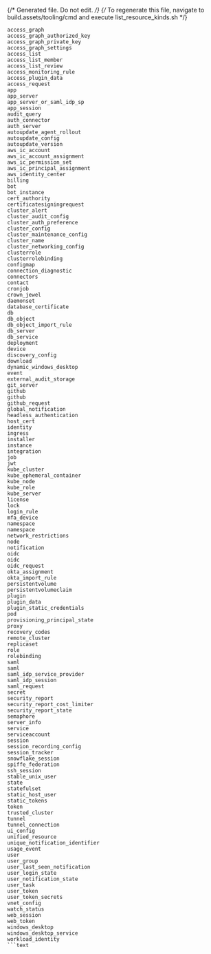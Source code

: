 {/* Generated file. Do not edit. */}
{/* To regenerate this file, navigate to build.assets/tooling/cmd and execute list_resource_kinds.sh */}

```text
access_graph
access_graph_authorized_key
access_graph_private_key
access_graph_settings
access_list
access_list_member
access_list_review
access_monitoring_rule
access_plugin_data
access_request
app
app_server
app_server_or_saml_idp_sp
app_session
audit_query
auth_connector
auth_server
autoupdate_agent_rollout
autoupdate_config
autoupdate_version
aws_ic_account
aws_ic_account_assignment
aws_ic_permission_set
aws_ic_principal_assignment
aws_identity_center
billing
bot
bot_instance
cert_authority
certificatesigningrequest
cluster_alert
cluster_audit_config
cluster_auth_preference
cluster_config
cluster_maintenance_config
cluster_name
cluster_networking_config
clusterrole
clusterrolebinding
configmap
connection_diagnostic
connectors
contact
cronjob
crown_jewel
daemonset
database_certificate
db
db_object
db_object_import_rule
db_server
db_service
deployment
device
discovery_config
download
dynamic_windows_desktop
event
external_audit_storage
git_server
github
github
github_request
global_notification
headless_authentication
host_cert
identity
ingress
installer
instance
integration
job
jwt
kube_cluster
kube_ephemeral_container
kube_node
kube_role
kube_server
license
lock
login_rule
mfa_device
namespace
namespace
network_restrictions
node
notification
oidc
oidc
oidc_request
okta_assignment
okta_import_rule
persistentvolume
persistentvolumeclaim
plugin
plugin_data
plugin_static_credentials
pod
provisioning_principal_state
proxy
recovery_codes
remote_cluster
replicaset
role
rolebinding
saml
saml
saml_idp_service_provider
saml_idp_session
saml_request
secret
security_report
security_report_cost_limiter
security_report_state
semaphore
server_info
service
serviceaccount
session
session_recording_config
session_tracker
snowflake_session
spiffe_federation
ssh_session
stable_unix_user
state
statefulset
static_host_user
static_tokens
token
trusted_cluster
tunnel
tunnel_connection
ui_config
unified_resource
unique_notification_identifier
usage_event
user
user_group
user_last_seen_notification
user_login_state
user_notification_state
user_task
user_token
user_token_secrets
vnet_config
watch_status
web_session
web_token
windows_desktop
windows_desktop_service
workload_identity
```text
